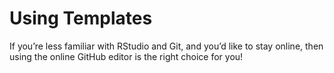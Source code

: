 # Using Templates {.sec-google}

If you're less familiar with RStudio and Git, and you'd like to stay online, then using the online GitHub editor is the right choice for you!
